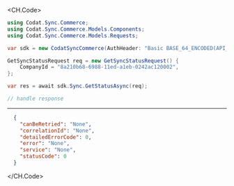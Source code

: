 
<CH.Code>
```csharp GetStatus.cs
using Codat.Sync.Commerce;
using Codat.Sync.Commerce.Models.Components;
using Codat.Sync.Commerce.Models.Requests;

var sdk = new CodatSyncCommerce(AuthHeader: "Basic BASE_64_ENCODED(API_KEY)");

GetSyncStatusRequest req = new GetSyncStatusRequest() {
    CompanyId = "8a210b68-6988-11ed-a1eb-0242ac120002",
};

var res = await sdk.Sync.GetStatusAsync(req);

// handle response
```
---

```json Example Response
  {
    "canBeRetried": "None",
    "correlationId": "None",
    "detailedErrorCode": 0,
    "error": "None",
    "service": "None",
    "statusCode": 0
  }
```
</CH.Code>
